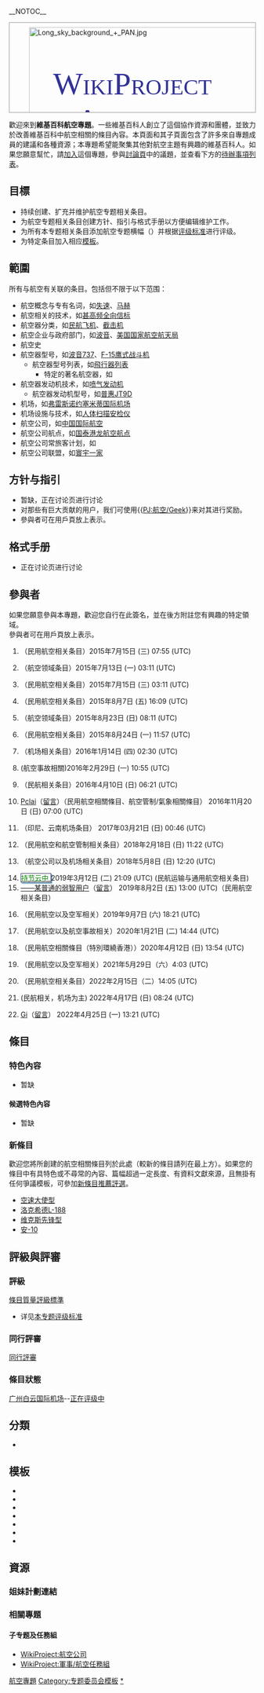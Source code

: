 __NOTOC__
{{DISPLAYTITLE:
{{lan
|zh-hans=<center><span style="font-size:32px;text-shadow:0 5px 10px black ;color: navy; font-family:等线, STKaiti;">中文维基百科航空专题 - </span><small><span style="color:navy; font-family: Microsoft Yahei ">WikiProject Aviation</span></small></center>
|zh-hant=<center><span style="font-size:32px;text-shadow:0 5px 10px black ;color: navy; font-family:Kaiti, STKaiti;">中文維基百科航空專題 - </span><small><span style="color:navy; font-family: Microsoft Yahei ">WikiProject Aviation</span></small></center>
}}
}}
<!--   Header    -->
<div style="position:relative;height:13em;border: 1px solid #999999; overflow:hidden;margin:0px;">
<div style="position:absolute;top:-5px;left:0px;">
[[File:Long_sky_background_+_PAN.jpg|10000x180px]]
</div>
<div style="position:relative;top:0;left:0;height:13em;width:100%;text-align:center;padding-top:3em;opacity: 0.8;-moz-opacity: 0.8;filter:alpha(opacity=80);"><span style="font-size: 200%; text-align: center; font-variant: small-caps;font-family:BatangChe,serif;color:White;"><br />
<span style="font-size:230%;color:navy; ">WikiProject Aviation</span>
</span>
<br /><br />
</div>
</div>
{{维基专题状态|topic=[[航空|航空]]|image=[[File:Air_Berlin_B737-700_Dreamliner_D-ABBN.jpg|80px]]|2=WP:AVIATION|3=WP:航空|4=WP:AV|portal=航空}}
歡迎來到'''維基百科航空專題'''。一些維基百科人創立了這個協作資源和團體，並致力於改善維基百科中航空相關的條目內容。本頁面和其子頁面包含了許多來自專題成員的建議和各種資源；本專題希望能聚集其他對航空主題有興趣的維基百科人。如果您願意幫忙，請[[#參與者|加入]]這個專題，參與[[WikiProject_talk:航空|討論頁]]中的議題，並查看下方的[[#目标|待辦事項列表]]。

<!-- 可在此插入一張與主題相關的自由版權圖片，建議靠右對齊。 -->
== 目標 ==
* 持续创建、扩充并维护航空专题相关条目。
* 为航空专题相关条目创建方针、指引与格式手册以方便编辑维护工作。
* 为所有本专题相关条目添加航空专题横幅（{{tl|WikiProject Aviation}}）并根据[[WikiProject:航空/评级|评级标准]]进行评级。
* 为特定条目加入相应[[#模板|模板]]。

== 範圍 ==
<!-- 專題涵蓋的主題有哪些？如果您的專題有著廣大的涵蓋範圍，稍微模糊一點的概述也是可以的。-->
所有与航空有关联的条目。包括但不限于以下范围：
* 航空概念与专有名词，如[[失速|失速]]、[[马赫|马赫]]
* 航空相关的技术，如[[甚高频全向信标|甚高频全向信标]]
* 航空器分类，如[[民航飞机|民航飞机]]、[[截击机|截击机]]
* 航空企业与政府部门，如[[波音|波音]]、[[美国国家航空航天局|美国国家航空航天局]]
* 航空史
* 航空器型号，如[[波音737|波音737]]、[[F-15鹰式战斗机|F-15鹰式战斗机]]
** 航空器型号列表，如[[飛行器列表|飛行器列表]]
*** 特定的著名航空器，如{{link-en|圣路易斯精神号|Spirit of St. Louis}}
* 航空器发动机技术，如[[喷气发动机|喷气发动机]]
** 航空器发动机型号，如[[普惠JT9D|普惠JT9D]]
* 机场，如[[弗雷斯诺约塞米蒂国际机场|弗雷斯诺约塞米蒂国际机场]]
* 机场设施与技术，如[[人体扫描安检仪|人体扫描安检仪]]
* 航空公司，如[[中国国际航空|中国国际航空]]
* 航空公司航点，如[[国泰港龙航空航点|国泰港龙航空航点]]
* 航空公司常旅客计划，如{{link-en|前程万里|MileagePlus}}
* 航空公司联盟，如[[寰宇一家|寰宇一家]]

== 方针与指引 ==
* 暂缺，正在讨论页进行讨论
* 对那些有巨大贡献的用户，我们可使用<nowiki>{{</nowiki>[[PJ:航空/Geek|PJ:航空/Geek]]<nowiki>}}</nowiki>来对其进行奖励。
* 參與者可在用戶頁放上{{tl|航空專題小組成員}}表示。

== 格式手册 ==
* 正在讨论页进行讨论

== 參與者 ==
如果您願意參與本專題，歡迎您自行在此簽名，並在後方附註您有興趣的特定領域。<br/>
參與者可在用戶頁放上{{tl|航空專題小組成員}}表示。
<!-- 
新的簽名請放在列表最後：格式如下：
# {{User|使用者名稱}}（我有興趣的主題是....）~~~~~
請注意最前方的模板為「User|」而非「User:」，最後方的簽名為五個波浪符號而非四個。
-->
# {{User|凡人丶}} （民用航空相关条目）2015年7月15日 (三) 07:55 (UTC)
# {{User|大虾番}} （航空领域条目）2015年7月13日 (一) 03:11 (UTC)
# {{User|I企鹅S}} （民用航空相关条目）2015年7月15日 (三) 03:11 (UTC)
# {{User|raichuP}}（民用航空相关条目）2015年8月7日 (五) 16:09 (UTC)
# {{User|我爱波音哈}}（航空领域条目）2015年8月23日 (日) 08:11 (UTC)
# {{User|Owen zhw}}（民用航空相关条目）2015年8月24日 (一) 11:57 (UTC)
# {{User|Pkkj}}（机场相关条目）2016年1月14日 (四) 02:30 (UTC)
# {{User|Ming-Yang Chen}}(航空事故相關)2016年2月29日 (一) 10:55 (UTC)
# {{User|Dv022sl}}（民航相关条目）2016年4月10日 (日) 06:21 (UTC)
# [[User:Pclai|Pclai]]（[[User_talk:Pclai|留言]]）（民用航空相關條目、航空管制/氣象相關條目） 2016年11月20日 (日) 07:00 (UTC)
# {{User|瑞丽江的河水}}（印尼、云南机场条目） 2017年03月21日 (日) 00:46 (UTC)
# {{User|KirkLU}}（民用航空和航空管制相关条目）2018年2月18日 (日) 11:22 (UTC)
# {{User|Jackycheung0929}}（航空公司以及机场相关条目）2018年5月8日 (日) 12:20 (UTC)
# [[User:Iamapighhh|<span style="background:#FFF;border:1px #3D3963 solid;box-shadow:2px 2px 2px #4E8CA8;color:green;text-shadow:1px 1px 2px white;border-radius:0px">  持节云中  </span>]] 2019年3月12日 (二) 21:09 (UTC) (民航运输与通用航空相关条目)
# [[User:Keiri|——某普通的弱智用户]]（[[User_talk:Keiri|留言]]） 2019年8月2日 (五) 13:00 (UTC)（民用航空相关条目）
# {{User|Maverick3524}}（民用航空以及空军相关）2019年9月7日 (六) 18:21 (UTC)
# {{User|Windmemories}}（民用航空以及航空事故相关）2020年1月21日 (二) 14:44 (UTC)
# {{User|747by4ever}}（民用航空相關條目（特別環繞香港））2020年4月12日 (日) 13:54 (UTC)
# {{User|Liuboyoupeter}}（民用航空以及空军相关）2021年5月29日（六）4:03 (UTC)
# {{User|Wangyuan524}}（民用航空相关条目）2022年2月15日（二）14:05 (UTC)
# {{User|A Chinese user}} (民航相关，机场为主) 2022年4月17日 (日) 08:24 (UTC)
# [[User:Ginkos520isthebest|Gi]]（[[User_talk:Ginkos520isthebest|留言]]） 2022年4月25日 (一) 13:21 (UTC)

== 條目 ==
=== 特色內容 ===
* 暂缺
<!-- 
若主題涵蓋範圍內有包含[[WP:FA|特色條目]]、[[WP:FP|特色圖片]]或[[Wikipedia:特色列表|特色列表]]的條目請列在此處。
-->

==== 候選特色內容 ====
* 暂缺
<!-- 
若主題涵蓋範圍內有包含正在參與[[WP:FAC|特色條目評選]]、[[WP:FPC|特色圖片評選]]或[[WP:FLC|特色列表評選]]的條目請列在此處。 
-->

=== 新條目 ===
歡迎您將所創建的航空相關條目列於此處（較新的條目請列在最上方）。如果您的條目中有具特色或不尋常的內容、篇幅超過一定長度、有資料文獻來源，且無掛有任何爭議模板，可參加[[Wikipedia:新条目推荐/候选|新條目推薦評選]]。
* [[空速大使型|空速大使型]]
* [[洛克希德L-188|洛克希德L-188]]
* [[维克斯先锋型|维克斯先锋型]]
* [[安-10|安-10]]

== 評級與評審 ==
=== 評級===
; [[Wikipedia:条目质量评级标准|條目質量評級標準]]
* 详见[[WikiProject:航空/评级|本专题评级标准]]

=== 同行評審 ===
; [[Wikipedia:同行评审|同行評審]]

=== 條目狀態 ===
[[广州白云国际机场|广州白云国际机场]]--[[WikiProject:航空/评级/请求#正在评级|正在评级中]]

== 分類 ==
<!-- * 在此列出 {{subpages}} 以及 {{category tree|...}} -->
* {{category tree all|航空|depth=2}}

== 模板 ==
* {{tl|Infobox airline}}
* {{tl|Infobox airport}}
* {{tl|Infobox aircraft begin}}
* {{tl|Infobox aircraft type}}
* {{tl|Infobox aircraft occurrence}}
* {{tl|航空器部件}}
* {{tl|Aircraft piston engine components}}
<!-- 
任何與本專題範圍相關的模板可在此列出（專題橫幅、信息框、導航框、用戶信息框、星級勳章等）。
-->

== 資源 ==
=== 姐妹計劃連結 ===
<!-- {{sisterlinks|...}} -->

=== 相關專題 ===
<!-- 
請在此列出相關的專題、母專題、子專題、協作計劃、主題首頁⋯⋯等。
-->
====子专题及任務組====
*[[WikiProject:航空公司|WikiProject:航空公司]]
*[[WikiProject:軍事/航空任務組|WikiProject:軍事/航空任務組]]
{{Wikipedia policies and guidelines|state=collapsed}}
{{WikiProject Footer}}
[[Category:航空專題|]]
[[Category:专题委员会模板|Category:专题委员会模板]]
[[Category:专题|*]]